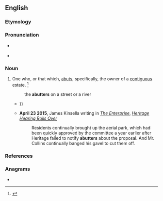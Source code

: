 ==English==

===Etymology===
{{suffix|abut|er|id2=agent noun|lang=en}}

===Pronunciation===
* {{a|US}} {{IPA|/əˈbʌ.tɚ/|lang=en}}
* {{rhymes|ʌtə(ɹ)|lang=en}}

===Noun===
{{en-noun}}

# One who, or that which, [[abut]]s, specifically, the owner of a [[contiguous]] estate. {{defdate|First attested in the late 17<sup>th</sup> century.}}<ref name=SOED>{{R:SOED5|page=11}}</ref>
#: the '''abutters''' on a street or a river
#* {{quote-book|year=1886|author=American Society of Mechanical Engineers|title=ASME transactions|volume=7|passage=But said corporation shall not acquire title to any land, nor enter upon any street, until all damages to the owners of land and '''abutters''' on any part of a street occupied, or to be occupied, by its structure have been paid or secured{{...}}}}
#* '''April 23 2015''', James Kinsella writing in ''[[w:The Enterprise (Brockton)|The Enterprise]]'', ''[http://www.capenews.net/sandwich/news/heritage-hearing-boils-over/article_a32dc1e8-ea2c-11e4-ab72-534842566bef.html Heritage Hearing Boils Over]''
#*: Residents continually brought up the aerial park, which had been quickly approved by the committee a year earlier after Heritage failed to notify '''abutters''' about the proposal. And Mr. Collins continually banged his gavel to cut them off.

===References===
<references/>

===Anagrams===
* {{anagrams|en|batture}}
